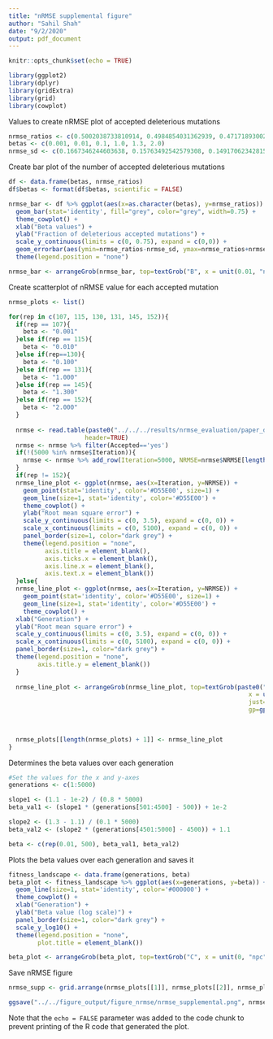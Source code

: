 ```yaml
---
title: "nRMSE supplemental figure"
author: "Sahil Shah"
date: "9/2/2020"
output: pdf_document
---
```


```r
knitr::opts_chunk$set(echo = TRUE)

library(ggplot2)
library(dplyr)
library(gridExtra)
library(grid)
library(cowplot)
```

Values to create nRMSE plot of accepted deleterious mutations
```r

nrmse_ratios <- c(0.5002038733810914, 0.4984854031362939, 0.4717189300202526, 0.03286139689848213, 0.04466259779355728, 0.022548489894631128)
betas <- c(0.001, 0.01, 0.1, 1.0, 1.3, 2.0)
nrmse_sd <- c(0.1667346244603638, 0.15763492542579308, 0.1491706234281576, 0.01039168612939965, 0.014123553524765173, 0.007130458586432446)

```

Create bar plot of the number of accepted deleterious mutations
```r

df <- data.frame(betas, nrmse_ratios)
df$betas <- format(df$betas, scientific = FALSE)

nrmse_bar <- df %>% ggplot(aes(x=as.character(betas), y=nrmse_ratios)) + 
  geom_bar(stat='identity', fill="grey", color="grey", width=0.75) + 
  theme_cowplot() + 
  xlab("Beta values") + 
  ylab("Fraction of deleterious accepted mutations") +
  scale_y_continuous(limits = c(0, 0.75), expand = c(0,0)) +
  geom_errorbar(aes(ymin=nrmse_ratios-nrmse_sd, ymax=nrmse_ratios+nrmse_sd), width=0.2) +
  theme(legend.position = "none")

nrmse_bar <- arrangeGrob(nrmse_bar, top=textGrob("B", x = unit(0.01, "npc"), y=unit(1.3, "npc"), just=c("left","top"), gp=gpar(col="black", font="bold", fontsize=20, fontfamily="Arial")))

```

Create scatterplot of nRMSE value for each accepted mutation
```r

nrmse_plots <- list()

for(rep in c(107, 115, 130, 131, 145, 152)){
  if(rep == 107){
    beta <- "0.001"
  }else if(rep == 115){
    beta <- "0.010"
  }else if(rep==130){
    beta <- "0.100"
  }else if(rep == 131){
    beta <- "1.000"
  }else if(rep == 145){
    beta <- "1.300"
  }else if(rep == 152){
    beta <- "2.000"
  }
  
  nrmse <- read.table(paste0("../../../results/nrmse_evaluation/paper_data1_rep", rep, "_nmut10/final/rmse_data.tsv"), 
                     header=TRUE)
  nrmse <- nrmse %>% filter(Accepted=='yes')
  if(!(5000 %in% nrmse$Iteration)){
    nrmse <- nrmse %>% add_row(Iteration=5000, NRMSE=nrmse$NRMSE[length(nrmse$NRMSE)], Accepted="yes")
  }
  if(rep != 152){
  nrmse_line_plot <- ggplot(nrmse, aes(x=Iteration, y=NRMSE)) + 
    geom_point(stat='identity', color='#D55E00', size=1) + 
    geom_line(size=1, stat='identity', color='#D55E00') + 
    theme_cowplot() +
    ylab("Root mean square error") +
    scale_y_continuous(limits = c(0, 3.5), expand = c(0, 0)) +
    scale_x_continuous(limits = c(0, 5100), expand = c(0, 0)) +
    panel_border(size=1, color="dark grey") +
    theme(legend.position = "none",
          axis.title = element_blank(),
          axis.ticks.x = element_blank(),
          axis.line.x = element_blank(),
          axis.text.x = element_blank())
  }else{
  nrmse_line_plot <- ggplot(nrmse, aes(x=Iteration, y=NRMSE)) +
    geom_point(stat='identity', color='#D55E00', size=1) + 
    geom_line(size=1, stat='identity', color='#D55E00') + 
    theme_cowplot() +
  xlab("Generation") + 
  ylab("Root mean square error") +
  scale_y_continuous(limits = c(0, 3.5), expand = c(0, 0)) +
  scale_x_continuous(limits = c(0, 5100), expand = c(0, 0)) +
  panel_border(size=1, color="dark grey") +
  theme(legend.position = "none",
        axis.title.y = element_blank())
  }
  
  nrmse_line_plot <- arrangeGrob(nrmse_line_plot, top=textGrob(paste0("beta = ", beta), 
                                                                  x = unit(0.65, "npc"), y=unit(0.8, "npc"),
                                                                  just=c("left","top"), 
                                                                  gp=gpar(col="black", font="bold", fontsize=15,
                                                                          fontfamily="Arial")))   

  
  nrmse_plots[[length(nrmse_plots) + 1]] <- nrmse_line_plot
}

```
Determines the beta values over each generation
```r

#Set the values for the x and y-axes
generations <- c(1:5000)

slope1 <- (1.1 - 1e-2) / (0.8 * 5000)
beta_val1 <- (slope1 * (generations[501:4500] - 500)) + 1e-2

slope2 <- (1.3 - 1.1) / (0.1 * 5000)
beta_val2 <- (slope2 * (generations[4501:5000] - 4500)) + 1.1

beta <- c(rep(0.01, 500), beta_val1, beta_val2)

```
Plots the beta values over each generation and saves it
```r

fitness_landscape <- data.frame(generations, beta)
beta_plot <- fitness_landscape %>% ggplot(aes(x=generations, y=beta)) + 
  geom_line(size=1, stat='identity', color='#000000') + 
  theme_cowplot() +
  xlab("Generation") + 
  ylab("Beta value (log scale)") + 
  panel_border(size=1, color="dark grey") +
  scale_y_log10() +
  theme(legend.position = "none",
        plot.title = element_blank())

beta_plot <- arrangeGrob(beta_plot, top=textGrob("C", x = unit(0, "npc"), y=unit(1.3, "npc"), just=c("left","top"), gp=gpar(col="black", font="bold", fontsize=20, fontfamily="Arial")))
```

Save nRMSE figure
```r

nrmse_supp <- grid.arrange(nrmse_plots[[1]], nrmse_plots[[2]], nrmse_plots[[3]], nrmse_plots[[4]], nrmse_plots[[5]], nrmse_plots[[6]], nrmse_bar, beta_plot, layout_matrix=rbind(cbind(c(1,2,3,4,5,6), c(7)), c(8)), left=textGrob("Normalized RMSE", gp=gpar(fontsize=15), rot=90, y=unit(0.6, "npc")), top=textGrob("A",just=c("left","top"), x = unit(-0.01, "npc"), y=unit(0.4, "npc"), gp=gpar(col="black", font="bold", fontsize=20,fontfamily="Arial")), heights=c(1,1,1,1,1,1.35,2,1))

ggsave("../../figure_output/figure_nrmse/nrmse_supplemental.png", nrmse_supp, height=12, width=9, limitsize=FALSE, units="in")

```

Note that the `echo = FALSE` parameter was added to the code chunk to prevent printing of the R code that generated the plot.

